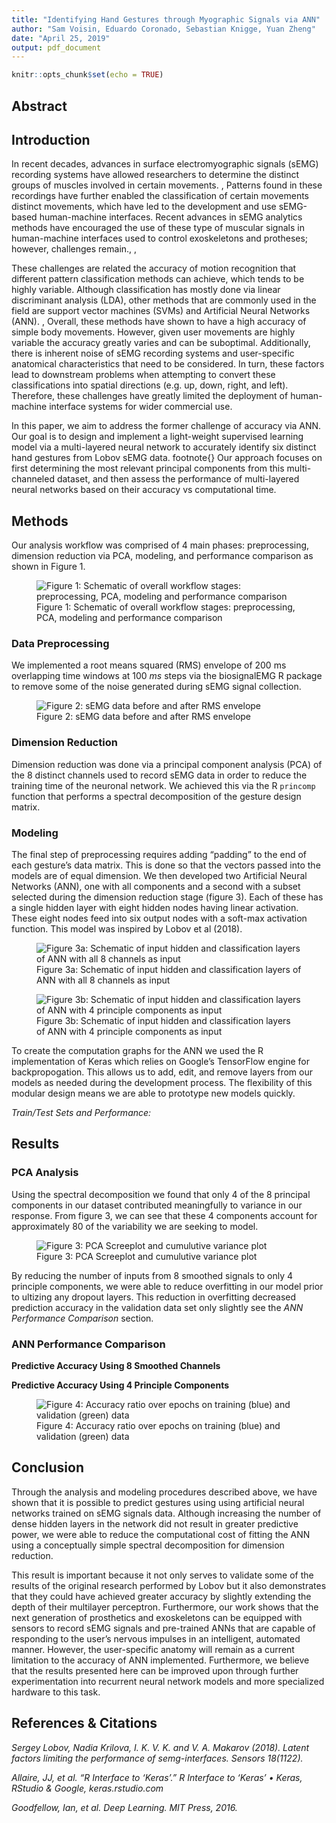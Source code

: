 ```yaml
---
title: "Identifying Hand Gestures through Myographic Signals via ANN"
author: "Sam Voisin, Eduardo Coronado, Sebastian Knigge, Yuan Zheng"
date: "April 25, 2019"
output: pdf_document
---
```


```r
knitr::opts_chunk$set(echo = TRUE)
```


## Abstract


## Introduction

In recent decades, advances in surface electromyographic signals (sEMG) recording systems have allowed researchers to determine the distinct groups of muscles involved in certain movements. \footnote{\cite{bishop2004}}, \footnote{\cite{winter1991}}  Patterns found in these recordings have further enabled the classification  of certain movements distinct movements, which have led to the development and use sEMG-based human-machine interfaces. Recent advances in sEMG analytics methods have encouraged the use of these type of muscular signals in human-machine interfaces used to control exoskeletons and protheses; however, challenges remain.\footnote{\cite{Sensorpaper}}, \footnote{\cite{kiguchi2012}}, \footnote{\cite{roche2014}}

These challenges are related the accuracy of motion recognition that different pattern classification methods can achieve, which tends to be highly variable. Although classification has mostly done via linear discriminant analysis (LDA), other methods that are commonly used in the field are support vector machines (SVMs) and Artificial Neural Networks (ANN). \footnote{\cite{LDA}}, \footnote{\cite{ANN}}   Overall, these methods have shown to have a high accuracy of simple body movements. However, given user movements are highly variable the accuracy greatly varies and can be suboptimal. Additionally, there is inherent noise of sEMG recording systems and user-specific anatomical characteristics that need to be considered. \footnote{\cite{emgnoise}}    In turn, these factors lead to downstream problems when attempting to convert these classifications into spatial directions (e.g. up, down, right, and left). Therefore, these challenges have greatly limited the deployment of human-machine interface systems for wider commercial use.

In this paper, we aim to address the former challenge of accuracy via ANN. 
Our goal is to design and implement a light-weight supervised learning model via a multi-layered neural network to accurately identify six distinct hand gestures from Lobov \textit{et al}  sEMG data. footnote{\cite{Sensorpaper}} Our approach focuses on first determining the most relevant principal components from this  multi-channeled dataset, and then assess the performance of multi-layered neural networks based on their accuracy vs computational time.



## Methods

Our analysis workflow was comprised of 4 main phases: preprocessing, dimension reduction via PCA, modeling, and performance comparison as shown in Figure $1$.

![Figure 1: Schematic of overall workflow stages: preprocessing, PCA, modeling and performance comparison](/Graphics/Flow.png)

### Data Preprocessing

We implemented a root means squared (RMS) envelope of $200$ ms overlapping time windows at $100$ $ms$ steps via the biosignalEMG R package to remove some of the noise generated during sEMG signal collection.

![Figure 2: sEMG data before and after RMS envelope](/Graphics/smooth_ex.png)

### Dimension Reduction

Dimension reduction was done via a principal component analysis (PCA) of the 8 distinct channels used to record sEMG data in order to reduce the training time of the neuronal network. We achieved this via the R `princomp` function that performs a spectral decomposition of the gesture design matrix.

### Modeling

The final step of preprocessing requires adding "padding" to the end of each gesture's data matrix. This is done so that the vectors passed into the models are of equal dimension. We then developed two Artificial Neural Networks (ANN), one with all components and a second with a subset selected during the dimension reduction stage (figure $3$). Each of these has a single hidden layer with eight hidden nodes having linear activation. These eight nodes feed into six output nodes with a soft-max activation function. This model was inspired by Lobov et al ($2018$).

![Figure 3a: Schematic of input hidden and classification layers of ANN with all 8 channels as input](/Graphics/1-layer-NN.png)

![Figure 3b: Schematic of input hidden and classification layers of ANN with 4 principle components as input](/Graphics/1-layer-PCA-NN.png)

To create the computation graphs for the ANN we used the R implementation of Keras which relies on Google's TensorFlow engine for backpropogation. This allows us to add, edit, and remove layers from our models as needed during the development process. The flexibility of this modular design means we are able to prototype new models quickly.

*Train/Test Sets and Performance:*

\begin{com}
To assess the performance of each ANN, we used an $80/20$ split our data to generate a gesture-specific training and a testing sets. These were done automatically in the Keras package via random sampling. We then assessed the classifcation accuracy of each ANN using a categorical cross entropy metric which measures the *Kullback-Leibler* (KL) divergence between the true distribution of the response variable and the distribution of the predictions.
\end{com}

## Results


### PCA Analysis

Using the spectral decomposition we found that only $4$ of the $8$ principal components in our dataset contributed meaningfully to variance in our response. From figure $3$, we can see that these $4$ components account for approximately $80%$ of the variability we are seeking to model.

![Figure 3: PCA Screeplot and cumulutive variance plot](/Graphics/PCA_Plots/PCA_screeplot-150dpi.png)

By reducing the number of inputs from $8$ smoothed signals to only $4$ principle components, we were able to reduce overfitting in our model prior to ultizing any dropout layers. This reduction in overfitting decreased prediction accuracy in the validation data set only slightly see the *ANN Performance Comparison* section.


### ANN Performance Comparison

**Predictive Accuracy Using $8$ Smoothed Channels**


**Predictive Accuracy Using $4$ Principle Components**


![Figure 4: Accuracy ratio over epochs on training (blue) and validation (green) data](/Graphics/[INSERT PIC])

## Conclusion

Through the analysis and modeling procedures described above, we have shown that it is possible to predict gestures using using artificial neural networks trained on sEMG signals data. Although increasing the number of dense hidden layers in the network did not result in greater predictive power, we were able to reduce the computational cost of fitting the ANN using a conceptually simple spectral decomposition for dimension reduction.

This result is important because it not only serves to validate some of the results of the original research performed by Lobov \textit{et al} but it also demonstrates that they could have achieved greater accuracy by slightly extending the depth of their multilayer perceptron. Furthermore, our work shows that the next generation of prosthetics and exoskeletons can be equipped with sensors to record sEMG signals and pre-trained ANNs that are capable of responding to the user's nervous impulses in an intelligent, automated manner. However, the user-specific anatomy will remain as a current limitation to the accuracy of ANN implemented. Furthermore, we believe that the results presented here can be improved upon through further experimentation into recurrent neural network models and  more specialized hardware to this task.

## References & Citations

*Sergey Lobov, Nadia Krilova, I. K. V. K. and V. A. Makarov (2018). Latent factors limiting the performance of semg-interfaces. Sensors 18(1122).*

*Allaire, JJ, et al. “R Interface to 'Keras'.” R Interface to 'Keras' • Keras, RStudio &amp; Google, keras.rstudio.com*

*Goodfellow, Ian, et al. Deep Learning. MIT Press, 2016.*


















